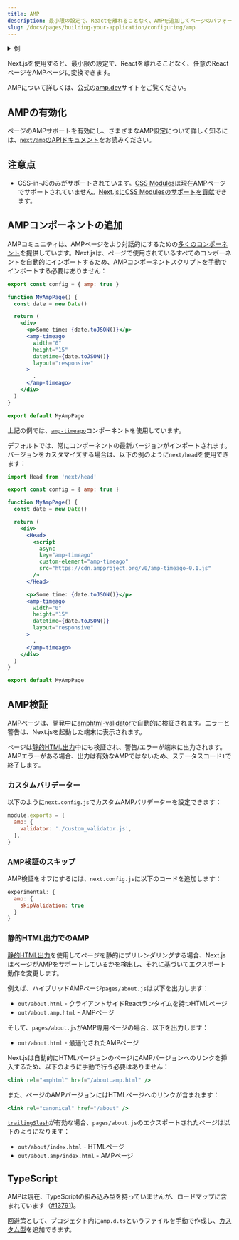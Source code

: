 ```yaml
---
title: AMP
description: 最小限の設定で、Reactを離れることなく、AMPを追加してページのパフォーマンスと速度を向上させることができます。
slug: /docs/pages/building-your-application/configuring/amp
---
```


<details>
  <summary>例</summary>

- [AMP](https://github.com/vercel/next.js/tree/canary/examples/amp)

</details>

Next.jsを使用すると、最小限の設定で、Reactを離れることなく、任意のReactページをAMPページに変換できます。

AMPについて詳しくは、公式の[amp.dev](https://amp.dev/)サイトをご覧ください。

## AMPの有効化

ページのAMPサポートを有効にし、さまざまなAMP設定について詳しく知るには、[`next/amp`のAPIドキュメント](/docs/pages/building-your-application/configuring/amp)をお読みください。

## 注意点

- CSS-in-JSのみがサポートされています。[CSS Modules](/docs/pages/building-your-application/styling)は現在AMPページでサポートされていません。[Next.jsにCSS Modulesのサポートを貢献](https://github.com/vercel/next.js/issues/10549)できます。

## AMPコンポーネントの追加

AMPコミュニティは、AMPページをより対話的にするための[多くのコンポーネント](https://amp.dev/documentation/components/)を提供しています。Next.jsは、ページで使用されているすべてのコンポーネントを自動的にインポートするため、AMPコンポーネントスクリプトを手動でインポートする必要はありません：

```jsx
export const config = { amp: true }

function MyAmpPage() {
  const date = new Date()

  return (
    <div>
      <p>Some time: {date.toJSON()}</p>
      <amp-timeago
        width="0"
        height="15"
        datetime={date.toJSON()}
        layout="responsive"
      >
        .
      </amp-timeago>
    </div>
  )
}

export default MyAmpPage
```

上記の例では、[`amp-timeago`](https://amp.dev/documentation/components/amp-timeago/?format=websites)コンポーネントを使用しています。

デフォルトでは、常にコンポーネントの最新バージョンがインポートされます。バージョンをカスタマイズする場合は、以下の例のように`next/head`を使用できます：

```jsx
import Head from 'next/head'

export const config = { amp: true }

function MyAmpPage() {
  const date = new Date()

  return (
    <div>
      <Head>
        <script
          async
          key="amp-timeago"
          custom-element="amp-timeago"
          src="https://cdn.ampproject.org/v0/amp-timeago-0.1.js"
        />
      </Head>

      <p>Some time: {date.toJSON()}</p>
      <amp-timeago
        width="0"
        height="15"
        datetime={date.toJSON()}
        layout="responsive"
      >
        .
      </amp-timeago>
    </div>
  )
}

export default MyAmpPage
```

## AMP検証

AMPページは、開発中に[amphtml-validator](https://www.npmjs.com/package/amphtml-validator)で自動的に検証されます。エラーと警告は、Next.jsを起動した端末に表示されます。

ページは[静的HTML出力](/docs/pages/building-your-application/deploying/static-exports)中にも検証され、警告/エラーが端末に出力されます。AMPエラーがある場合、出力は有効なAMPではないため、ステータスコード`1`で終了します。

### カスタムバリデーター

以下のように`next.config.js`でカスタムAMPバリデーターを設定できます：

```js
module.exports = {
  amp: {
    validator: './custom_validator.js',
  },
}
```

### AMP検証のスキップ

AMP検証をオフにするには、`next.config.js`に以下のコードを追加します：

```js
experimental: {
  amp: {
    skipValidation: true
  }
}
```

### 静的HTML出力でのAMP

[静的HTML出力](/docs/pages/building-your-application/deploying/static-exports)を使用してページを静的にプリレンダリングする場合、Next.jsはページがAMPをサポートしているかを検出し、それに基づいてエクスポート動作を変更します。

例えば、ハイブリッドAMPページ`pages/about.js`は以下を出力します：

- `out/about.html` - クライアントサイドReactランタイムを持つHTMLページ
- `out/about.amp.html` - AMPページ

そして、`pages/about.js`がAMP専用ページの場合、以下を出力します：

- `out/about.html` - 最適化されたAMPページ

Next.jsは自動的にHTMLバージョンのページにAMPバージョンへのリンクを挿入するため、以下のように手動で行う必要はありません：

```jsx
<link rel="amphtml" href="/about.amp.html" />
```

また、ページのAMPバージョンにはHTMLページへのリンクが含まれます：

```jsx
<link rel="canonical" href="/about" />
```

[`trailingSlash`](/docs/pages/api-reference/config/next-config-js/trailingSlash)が有効な場合、`pages/about.js`のエクスポートされたページは以下のようになります：

- `out/about/index.html` - HTMLページ
- `out/about.amp/index.html` - AMPページ

## TypeScript

AMPは現在、TypeScriptの組み込み型を持っていませんが、ロードマップに含まれています（[#13791](https://github.com/ampproject/amphtml/issues/13791))。

回避策として、プロジェクト内に`amp.d.ts`というファイルを手動で作成し、[カスタム型](https://stackoverflow.com/a/50601125)を追加できます。
